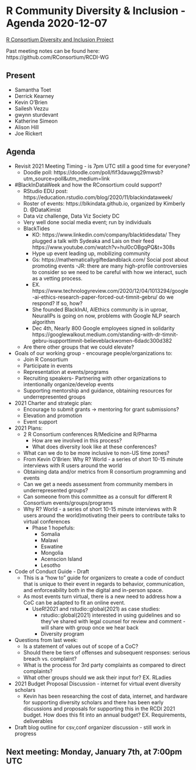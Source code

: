 # R Community Diversity & Inclusion - Agenda 2020-12-07

[R Consortium Diversity and Inclusion Project](https://www.r-consortium.org/projects/r-community-diversity-and-inclusion)

Past meeting notes can be found here: https://github.com/RConsortium/RCDI-WG

## Present

- Samantha Toet
- Derrick Kearney
- Kevin O’Brien
- Sailesh Vezzu
- gwynn sturdevant
- Katherine Simeon
- Alison Hill
- Joe Rickert

## Agenda

- Revisit 2021 Meeting Timing - is 7pm UTC still a good time for everyone? 
  - Doodle poll: https://doodle.com/poll/fif3dauwgq29mwsb?utm_source=poll&utm_medium=link
  
- #BlackInDataWeek and how the RConsortium could support?
  - RStudio EDU post: https://education.rstudio.com/blog/2020/11/blackindataweek/  
  - Roster of events: https://blkindata.github.io, organized by Kimberly D. @DataKimist
  - Data viz challenge, Data Viz Society DC 
  - Very well done social media event; run by individuals
  - BlackTides
    - KO: https://www.linkedin.com/company/blacktidesdata/ They plugged a talk with Sydeaka and Lais on their feed https://www.youtube.com/watch?v=hul0cOBgqPQ&t=308s
    - Hype up event leading up, mobilizing community
    - Gs: https://mathematicallygiftedandblack.com/ Social post about promoting events
  -JR: there are many high-profile controversies to consider so we need to be careful with how we interact, such as a vetting process. 
    - EX. https://www.technologyreview.com/2020/12/04/1013294/google-ai-ethics-research-paper-forced-out-timnit-gebru/ do we respond? If so, how?
    - She founded BlackInAI, AIEthics community is in uproar, NeuralIPs is going on now, problems with Google NLP search algorithm
    - Dec 4th, Nearly 800 Google employees signed in solidarity  
https://googlewalkout.medium.com/standing-with-dr-timnit-gebru-isupporttimnit-believeblackwomen-6dadc300d382
  - Are there other groups that we could elevate? 

- Goals of our working group - encourage people/organizations to:
  - Join R Consortium
  - Participate in events
  - Representation at events/programs
  - Recruiting speakers- Partnering with other organizations to intentionally organize/develop events
  - Supporting mentorship and guidance, obtaining resources for underrepresented groups

- 2021 Charter and strategic plan:
  - Encourage to submit grants → mentoring for grant submissions?
  - Elevation and promotion
  - Event support 

- 2021 Plans:
  - 2 R Consortium conferences R/Medicine and R/Pharma 
    - How are we involved in this process? 
    - What does diversity look like at these conferences? 
  - What can we do to be more inclusive to non-US time zones?
  - From Kevin O’Brien: Why R? World - a series of short 10-15 minute interviews with R users around the world
  - Obtaining data and/or metrics from R consortium programming and events
  - Can we get a needs assessment from community members in underrepresented groups?
  - Can someone from this committee as a consult for different R Consortium events/groups/programs 
  - Why R? World - a series of short 10-15 minute interviews with R users around the world)motivating their peers to contribute talks to virtual conferences
    - Phase 1 hopefuls: 
      - Somalia
      - Malawi
      - Eswatine
      - Mongolia
      - Acenscion Island
      - Lesotho

- Code of Conduct Guide - Draft 
  - This is a “how to” guide for organizers to create a code of conduct that is unique to their event in regards to behavior, communication, and enforceability both in the digital and in-person space. 
  - As most events turn virtual, there is a new need to address how a CoC can be adapted to fit an online event.
    - UseR!2021 and rstudio::global(2021) as case studies:
      - rstudio::global(2021) interested in using guidelines and so they’ve shared with legal counsel for review and comment - will share with group once we hear back 
      - Diversity program 
 - Questions from last week:
    - Is a statement of values out of scope of a CoC? 
    - Should there be tiers of offenses and subsequent responses: serious breach vs. complaint? 
    - What is the process for 3rd party complaints as compared to direct complaints? 
    - What other groups should we ask their input for? EX. RLadies

- 2021 Budget Proposal Discussion - internet for virtual event diversity scholars 
  - Kevin has been researching the cost of data, internet, and hardware for supporting diversity scholars and there has been early discussions and proposals for supporting this in the RCDI 2021 budget. How does this fit into an annual budget? EX. Requirements, deliverables

- Draft blog outline for csv,conf organizer discussion - still work in progress

## Next meeting: Monday, January  7th, at 7:00pm UTC 





